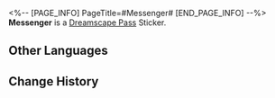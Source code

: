 <%-- [PAGE_INFO]
PageTitle=#Messenger#
[END_PAGE_INFO] --%>
{{Stub|Location information}}
{{Item Infobox
|id          = 223055
|image       = Dreamscape Pass Sticker Messenger.png
|type        = Dreamscape Pass Sticker
|type2       = A Mirage of Shooting Stars Stickers
|invCategory = 
|rarity      = 4
|effect      = Digital stickers that can be used to decorate the pages of the Dreamtour Handbook. They come in many different styles.
|description = 
|source1     = [[Speak with Go-Ray and fill out her missing emotions]]
}}
{{Description|We're better off tossing guns into the furnace and reforge a huge wok with it.}}
'''Messenger''' is a [[Dreamscape Pass]] Sticker.

==Other Languages==
{{Other Languages
|en   = Messenger
|zhs  = 使者
|zht  = 使者
|ja   = 使者
|ko   = 사절
|es   = Mensajero
|fr   = Messagère
|ru   = Посланник
|th   = ผู้ส่งสาร
|vi   = Sứ Giả
|de   = Botin
|id   = Utusan
|pt   = Mensageiro
}}

==Change History==
{{Change History|2.0}}